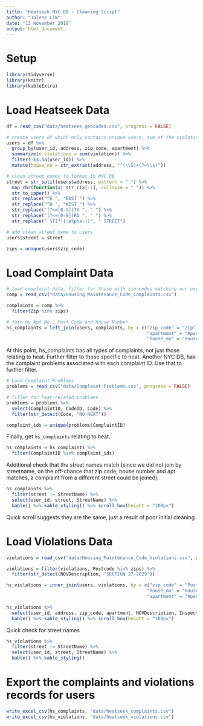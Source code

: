 ```yaml
---
title: "Heatseek NYC DB - Cleaning Script"
author: "Jolene Lim"
date: "13 November 2019"
output: html_document
---
```

# Setup
```r
library(tidyverse)
library(knitr)
library(kableExtra)
```

# Load Heatseek Data
```r
df = read_csv("data/heatseek_geocoded.csv", progress = FALSE)
```

```r
# create users df which only contains unique users, sum of the violations, and has house number and street extracted
users = df %>%
  group_by(user_id, address, zip_code, apartment) %>%
  summarize(n_violations = sum(violation)) %>%
  filter(!is.na(user_id)) %>%
  mutate(house_no = str_extract(address, "^(\\S)+(?=\\s)"))

# clean street names to format in NYC DB
street = str_split(users$address, pattern = " ") %>%
  map_chr(function(x) str_c(x[-1], collapse = " ")) %>%
  str_to_upper() %>%
  str_replace("^E ", "EAST ") %>%
  str_replace("^W ", "WEST ") %>%
  str_replace("(?<=[0-9])TH ", " ") %>%
  str_replace("(?<=[0-9])RD ", " ") %>%
  str_replace(" ST(?![:alpha:])", " STREET")

# add clean street name to users
users$street = street
```

```r
zips = unique(users$zip_code)
```

# Load Complaint Data
```r
# load complaint data, filter for those with zip codes matching our users
comp = read_csv("data/Housing_Maintenance_Code_Complaints.csv")

complaints = comp %>%
  filter(Zip %in% zips)
```

```r
# join by Apt No., Post Code and House Number
hs_complaints = left_join(users, complaints, by = c("zip_code" = "Zip", 
                                                    "apartment" = "Apartment",
                                                    "house_no" = "HouseNumber"))
```

At this point, hs_complaints has all types of complaints, not just those relating to heat. Further filter to those specific to heat.
Another NYC DB, has the complaint problems associated with each complaint ID. Use that to further filter.

```r
# Load Complaint Problems
problems = read_csv("data/Complaint_Problems.csv", progress = FALSE)
```

```r
# filter for heat-related problems
problems = problems %>%
  select(ComplaintID, CodeID, Code) %>%
  filter(str_detect(Code, "NO HEAT"))
```

```r
complaint_ids = unique(problems$ComplaintID)
```

Finally, get `hs_complaints` relating to heat.
```r
hs_complaints = hs_complaints %>%
  filter(ComplaintID %in% complaint_ids)
```

Additional check that the street names match (since we did not join by streetname, on the off-chance that zip code, house number and apt matches, a complaint from a different street could be joined).
```r
hs_complaints %>%
  filter(street != StreetName) %>%
  select(user_id, street, StreetName) %>%
  kable() %>% kable_styling() %>% scroll_box(height = "300px")
```
Quick scroll suggests they are the same, just a result of poor initial cleaning.

# Load Violations Data
```r
violations = read_csv("data/Housing_Maintenance_Code_Violations.csv", progress = FALSE)

violations = filter(violations, Postcode %in% zips) %>%
  filter(str_detect(NOVDescription, "SECTION 27-2029"))
```

```r
hs_violations = inner_join(users, violations, by = c("zip_code" = "Postcode",
                                                    "house_no" = "HouseNumber",
                                                    "apartment" = "Apartment"))

hs_violations %>%
  select(user_id, address, zip_code, apartment, NOVDescription, InspectionDate) %>%
  kable() %>% kable_styling() %>% scroll_box(height = "300px")
```

Quick check for street names
```r
hs_violations %>%
  filter(street != StreetName) %>%
  select(user_id, street, StreetName) %>%
  kable() %>% kable_styling()
```

# Export the complaints and violations records for users
```r
write_excel_csv(hs_complaints, "data/heatseek_complaints.csv")
write_excel_csv(hs_violations, "data/heatseek_violations.csv")
```